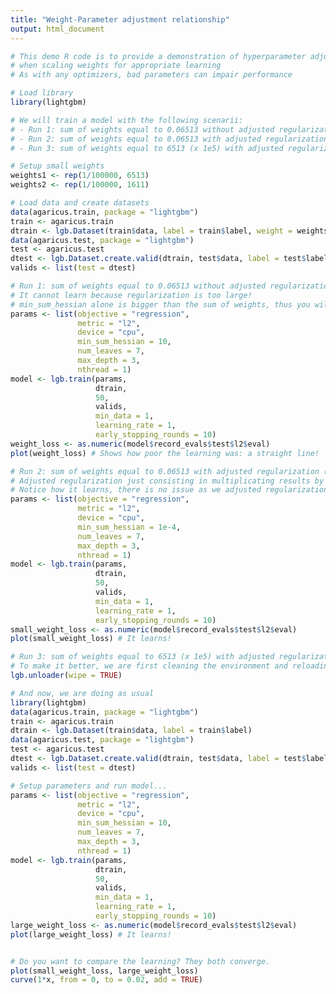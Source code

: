 ```yaml
---
title: "Weight-Parameter adjustment relationship"
output: html_document
---
```


```r
# This demo R code is to provide a demonstration of hyperparameter adjustment
# when scaling weights for appropriate learning
# As with any optimizers, bad parameters can impair performance

# Load library
library(lightgbm)

# We will train a model with the following scenarii:
# - Run 1: sum of weights equal to 0.06513 without adjusted regularization (not learning)
# - Run 2: sum of weights equal to 0.06513 with adjusted regularization (learning)
# - Run 3: sum of weights equal to 6513 (x 1e5) with adjusted regularization (learning)

# Setup small weights
weights1 <- rep(1/100000, 6513)
weights2 <- rep(1/100000, 1611)

# Load data and create datasets
data(agaricus.train, package = "lightgbm")
train <- agaricus.train
dtrain <- lgb.Dataset(train$data, label = train$label, weight = weights1)
data(agaricus.test, package = "lightgbm")
test <- agaricus.test
dtest <- lgb.Dataset.create.valid(dtrain, test$data, label = test$label, weight = weights2)
valids <- list(test = dtest)

# Run 1: sum of weights equal to 0.06513 without adjusted regularization (not learning)
# It cannot learn because regularization is too large!
# min_sum_hessian alone is bigger than the sum of weights, thus you will never learn anything
params <- list(objective = "regression",
               metric = "l2",
               device = "cpu",
               min_sum_hessian = 10,
               num_leaves = 7,
               max_depth = 3,
               nthread = 1)
model <- lgb.train(params,
                   dtrain,
                   50,
                   valids,
                   min_data = 1,
                   learning_rate = 1,
                   early_stopping_rounds = 10)
weight_loss <- as.numeric(model$record_evals$test$l2$eval)
plot(weight_loss) # Shows how poor the learning was: a straight line!

# Run 2: sum of weights equal to 0.06513 with adjusted regularization (learning)
# Adjusted regularization just consisting in multiplicating results by 1e4 (x10000)
# Notice how it learns, there is no issue as we adjusted regularization ourselves
params <- list(objective = "regression",
               metric = "l2",
               device = "cpu",
               min_sum_hessian = 1e-4,
               num_leaves = 7,
               max_depth = 3,
               nthread = 1)
model <- lgb.train(params,
                   dtrain,
                   50,
                   valids,
                   min_data = 1,
                   learning_rate = 1,
                   early_stopping_rounds = 10)
small_weight_loss <- as.numeric(model$record_evals$test$l2$eval)
plot(small_weight_loss) # It learns!

# Run 3: sum of weights equal to 6513 (x 1e5) with adjusted regularization (learning)
# To make it better, we are first cleaning the environment and reloading LightGBM
lgb.unloader(wipe = TRUE)

# And now, we are doing as usual
library(lightgbm)
data(agaricus.train, package = "lightgbm")
train <- agaricus.train
dtrain <- lgb.Dataset(train$data, label = train$label)
data(agaricus.test, package = "lightgbm")
test <- agaricus.test
dtest <- lgb.Dataset.create.valid(dtrain, test$data, label = test$label)
valids <- list(test = dtest)

# Setup parameters and run model...
params <- list(objective = "regression",
               metric = "l2",
               device = "cpu",
               min_sum_hessian = 10,
               num_leaves = 7,
               max_depth = 3,
               nthread = 1)
model <- lgb.train(params,
                   dtrain,
                   50,
                   valids,
                   min_data = 1,
                   learning_rate = 1,
                   early_stopping_rounds = 10)
large_weight_loss <- as.numeric(model$record_evals$test$l2$eval)
plot(large_weight_loss) # It learns!


# Do you want to compare the learning? They both converge.
plot(small_weight_loss, large_weight_loss)
curve(1*x, from = 0, to = 0.02, add = TRUE)

```

